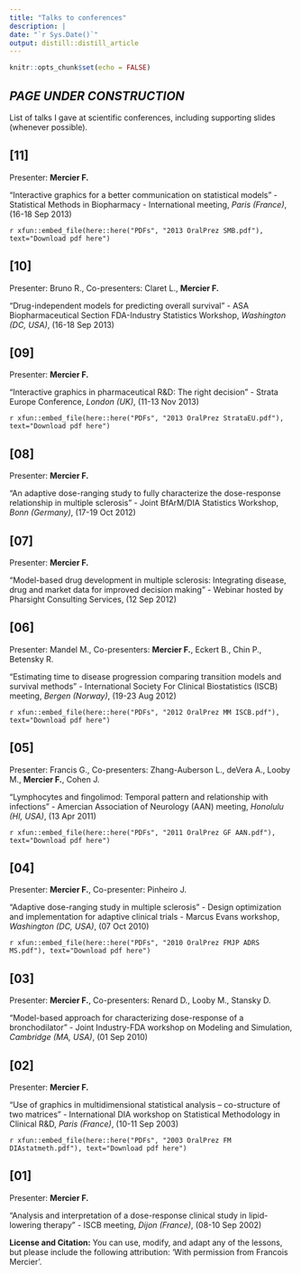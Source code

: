 ```yaml
---
title: "Talks to conferences"
description: |
date: "`r Sys.Date()`"
output: distill::distill_article
---
```


```r
knitr::opts_chunk$set(echo = FALSE)
```


## *PAGE UNDER CONSTRUCTION*

List of talks I gave at scientific conferences, including supporting slides (whenever possible).



## [11]

Presenter: **Mercier F.**

"Interactive graphics for a better communication on statistical models" - Statistical Methods in Biopharmacy - International meeting, *Paris (France)*, (16-18 Sep 2013)

<div class="contributor_org">
`r xfun::embed_file(here::here("PDFs", "2013 OralPrez SMB.pdf"), text="Download pdf here")`
</div>


## [10]

Presenter: Bruno R., Co-presenters: Claret L., **Mercier F.**

"Drug-independent models for predicting overall survival" - ASA Biopharmaceutical Section FDA-Industry Statistics Workshop, *Washington (DC, USA)*, (16-18 Sep 2013)


## [09]

Presenter: **Mercier F.** 

"Interactive graphics in pharmaceutical R&D: The right decision" - Strata Europe Conference, *London (UK)*, (11-13 Nov 2013)

<div class="contributor_org">
`r xfun::embed_file(here::here("PDFs", "2013 OralPrez StrataEU.pdf"), text="Download pdf here")`
</div>


## [08]

Presenter: **Mercier F.** 

"An adaptive dose-ranging study to fully characterize the dose-response relationship in multiple sclerosis" - Joint BfArM/DIA Statistics Workshop, *Bonn (Germany)*, (17-19 Oct 2012)


## [07]

Presenter: **Mercier F.** 

"Model-based drug development in multiple sclerosis: Integrating disease, drug and market data for improved decision making" - Webinar hosted by Pharsight Consulting Services, (12 Sep 2012)


## [06]

Presenter: Mandel M., Co-presenters: **Mercier F.**, Eckert B., Chin P., Betensky R.

"Estimating time to disease progression comparing transition models and survival methods" - International Society For Clinical Biostatistics (ISCB) meeting, *Bergen (Norway)*, (19-23 Aug 2012)

<div class="contributor_org">
`r xfun::embed_file(here::here("PDFs", "2012 OralPrez MM ISCB.pdf"), text="Download pdf here")`
</div>


## [05]

Presenter: Francis G., Co-presenters: Zhang-Auberson L., deVera A., Looby M., **Mercier F.**, Cohen J.

"Lymphocytes and fingolimod: Temporal pattern and relationship with infections" - Amercian Association of Neurology (AAN) meeting, *Honolulu (HI, USA)*, (13 Apr 2011)

<div class="contributor_org">
`r xfun::embed_file(here::here("PDFs", "2011 OralPrez GF AAN.pdf"), text="Download pdf here")`
</div>


## [04]

Presenter: **Mercier F.**, Co-presenter: Pinheiro J.

"Adaptive dose-ranging study in multiple sclerosis" - Design optimization and implementation for adaptive clinical trials - Marcus Evans workshop, *Washington (DC, USA)*, (07 Oct 2010)

<div class="contributor_org">
`r xfun::embed_file(here::here("PDFs", "2010 OralPrez FMJP ADRS MS.pdf"), text="Download pdf here")`
</div>


## [03]

Presenter: **Mercier F.**, Co-presenters: Renard D., Looby M., Stansky D.

"Model-based approach for characterizing dose-response of a bronchodilator" - Joint Industry-FDA workshop on Modeling and Simulation, *Cambridge (MA, USA)*, (01 Sep 2010)


## [02]

Presenter: **Mercier F.**

"Use of graphics in multidimensional statistical analysis – co-structure of two matrices" - International DIA workshop on Statistical Methodology in Clinical R&D, *Paris (France)*, (10-11 Sep 2003)

<div class="contributor_org">
`r xfun::embed_file(here::here("PDFs", "2003 OralPrez FM DIAstatmeth.pdf"), text="Download pdf here")`
</div>


## [01]

Presenter: **Mercier F.**

"Analysis and interpretation of a dose-response clinical study in lipid-lowering therapy" - ISCB meeting, *Dijon (France)*, (08-10 Sep 2002)



<div class="license">
**License and Citation:** You can use, modify, and adapt any of the lessons, but please include the following attribution: 'With permission from Francois Mercier'. 
</div>



